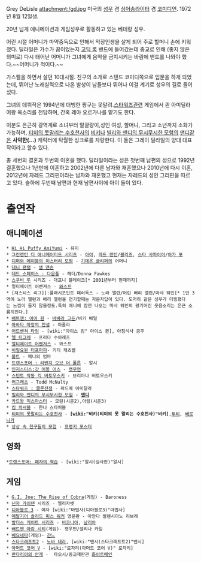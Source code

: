 Grey DeLisle
attachment:/gd.jpg
미국의 [[성우]] 겸 [[싱어송라이터]] 겸 [[코미디언]]. 1972년 8월 12일생. 

20년 넘게 애니메이션과 게임성우로 활동하고 있는 베테랑 성우.


어린 시절 어머니가 마약중독으로 인해서 막장인생을 살게 되어 주로 할머니 손에 키워졌다. 딜라일은 가수가 꿈이었는지 [[고딕 록]] 밴드에 들어갔는데 종교로 인해 (좋지 않은 의미로) 다시 태어난 어머니가 그녀에게 음악을 금지시키는 바람에 밴드를 나와야 했다.~~어머니가 적이다.~~

가스펠을 하면서 살던 10대시절. 친구의 소개로 스탠드 코미디쪽으로 입문을 하게 되었는데, 뛰어난 노래실력으로 나온 발성이 남들보다 뛰어나 이걸 계기로 성우의 길로 들어섰다.

그녀의 데뷔작은 1994년에 더빙한 짱구는 못말려.[[스타워즈]]관련 게임에서 퀸 아미딜라 여왕 목소리를 전담하며, 간혹 레아 오르가나를 맡기도 한다.

이분도 은근히 광역계로 소녀부터 말괄량이,성인 여성, 할머니, 그리고 소년까지 소화가 가능하며, [[티미의 못말리는 수호천사]]의 [[비키]]나 [[빌리와 맨디의 무시무시한 모험]]의 [[맨디]]같은 '''사악한(...)''' 캐릭터에 탁월한 싱크로를 자랑한다. 이 둘은 그레이 딜라일의 양대 대표작이라고 할수 있다.

총 세번의 결혼과 두번의 이혼을 했다. 딜라일이라는 성은 첫번째 남편의 성으로 1992년 결혼했으나 1년만에 이혼하고 2002년에 다른 남자와 재혼했으나 2010년에 다시 이혼, 2012년에 자레드 그리핀이라는 남자와 재혼했고 현재는 자레드의 성인 그리핀을 따르고 있다. 슬하에 두번째 남편과 현재 남편사이에 아이 둘이 있다. 


= 출연작 =
== 애니메이션 ==
 * [[Hi Hi Puffy AmiYumi]] - 유미
 * [[그린랜턴 디 애니메이티드 시리즈]] - [[아야]], [[레드 랜턴]]/[[블리즈]], [[스타 사파이어]]/[[아가 포]]
 * [[디퍼와 메이블의 미스터리 모험]] - [[기데온 글리퍼]]의 어머니
 * [[대니 팬텀]] - [[샘 맨슨]]
 * [[데드 스페이스 : 다운폴]] - 헤더/Donna Fawkes
 * [[스쿠비 두]] 시리즈 - 대프니 블레이크[* 2001년부터 현재까지]
 * 얼티메이트 어벤져스 - [[와스프]]
 * [저스티스 리그]]:플래시포인트 패러독스 - 노라 앨런/어린 배리 앨런/마샤 웨인[* 1인 3역에 노라 앨런과 배리 앨런을 연기할때는 자문자답이 있다. 도저히 같은 성우가 더빙했다는 느낌이 들지 않을정도.특히 애니에 잠깐 나오는 마샤 웨인의 광기어린 웃음소리는 은근 소름끼친다.]
 * [[배트맨: 이어 원]] - [[바바라 고든]]/비키 베일
 * [[아바타 아앙의 전설]] - 아줄라
 * [[어드벤쳐 타임]] - [wiki:"아이스 킹" 아이스 퀸], 아침식사 공주
 * [[엘 티그레]] - 프리다 수아레즈
 * [[얼티메이트 어벤저스]] - 와스프
 * [[비밀요원 터프퍼피]]- 키티 캐츠웰
 * [[볼트]] - 페니의 엄마 
 * [[트랜스포머 : 리벤지 오브 더 폴른]] - 알시 
 * [[인저스티스:갓 어몽 어스]] - [[캣우먼]]
 * [[스턴트 악동 킥 버토우스키]] - 브리아나 버토우스키
 * [[러그래츠]] - Todd McNulty
 * [[스타워즈 : 클론전쟁]] - 파드메 아미달라 
 * [[빌리와 맨디의 무시무시한 모험]] - '''[[맨디]]'''
 * [[카드왕 믹스마스터]] - 모린(시즌2),아링(시즌3)
 * [[킴 파서블]] - 한나 스타퍼블
 * [[티미의 못말리는 수호천사]] - '''[wiki:"비키(티미의 못 말리는 수호천사)"비키]''',[[투티]], [[베로니카]]
 * [[상상 속 친구들의 모험]] - [[프랭키 포스터]]
== 영화 ==
 *[[트랜스포머: 패자의 역습]] - [wiki:"알시(실사판)"알시]
== 게임 ==
 * [[G.I. Joe: The Rise of Cobra]](게임) - Baroness 
 * [[닌자 가이덴]] 시리즈 - 엘리자벳
 * [[디아블로 3]] - 여자 [wiki:"마법사(디아블로3)"마법사]
 * [[메탈기어 솔리드 피스 워커]] 영문판 - 아만다 발렌시아노 리브레
 * [[발더스 게이트 시리즈]] - [[비코니아]], [[날리아]]
 * [[배트맨 아캄 시티]](게임)- 캣우먼/셀리나 카일
 * [[베요네타]](게임)- [[쟌느]]
 * [[스타크래프트2]] - [[노바 테라]], [wiki:"밴시(스타크래프트2)"밴시]
 * [[아머드 코어 V]] - [wiki:"로자리(아머드 코어 V)" 로자리]
 * [[판다리아의 안개]] -  타오시/종교재판관 [[화이트메인]]
